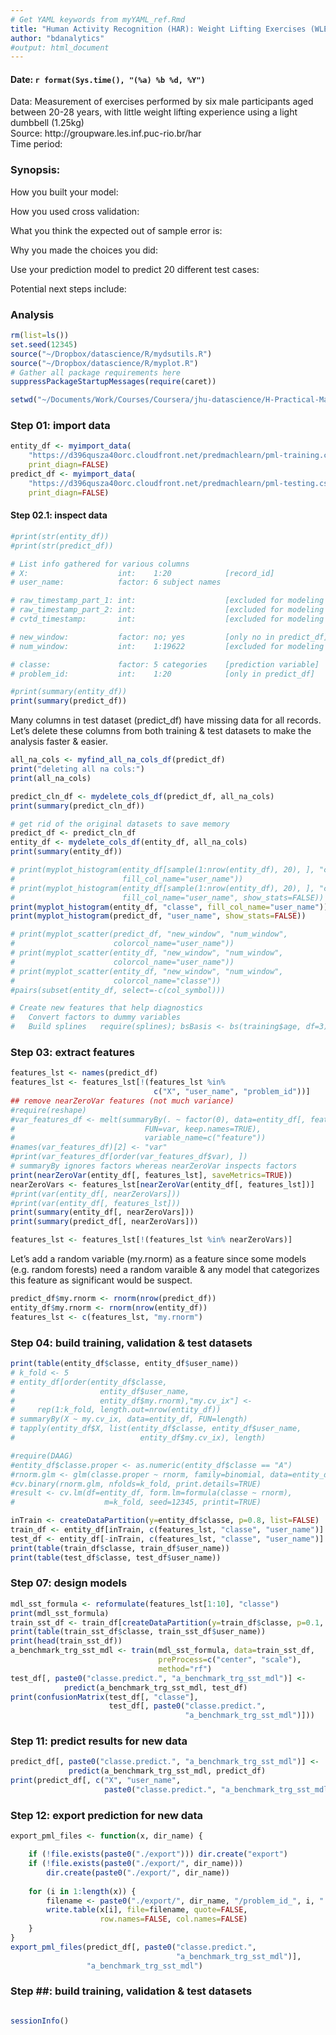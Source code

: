 ```yaml
---
# Get YAML keywords from myYAML_ref.Rmd
title: "Human Activity Recognition (HAR): Weight Lifting Exercises (WLE) Classification"
author: "bdanalytics"
#output: html_document
---
```

#### Date: `r format(Sys.time(), "(%a) %b %d, %Y")`

Data: Measurement of exercises performed by six male participants aged between 20-28 years, with little weight lifting experience using a light dumbbell (1.25kg)  
Source: http://groupware.les.inf.puc-rio.br/har  
Time period: 

### Synopsis:

How you built your model:

How you used cross validation:

What you think the expected out of sample error is:

Why you made the choices you did:

Use your prediction model to predict 20 different test cases:

Potential next steps include:

### Analysis 
```r
rm(list=ls())
set.seed(12345)
source("~/Dropbox/datascience/R/mydsutils.R")
source("~/Dropbox/datascience/R/myplot.R")
# Gather all package requirements here
suppressPackageStartupMessages(require(caret))
```

```r
setwd("~/Documents/Work/Courses/Coursera/jhu-datascience/H-Practical-Machine-Learning/Project/HAR-WLE")
```

### Step 01: import data
```r
entity_df <- myimport_data(
    "https://d396qusza40orc.cloudfront.net/predmachlearn/pml-training.csv", 
    print_diagn=FALSE)
predict_df <- myimport_data(
    "https://d396qusza40orc.cloudfront.net/predmachlearn/pml-testing.csv", 
    print_diagn=FALSE)
```

#### Step 02.1: inspect data
```r
#print(str(entity_df))
#print(str(predict_df))

# List info gathered for various columns
# X:                    int:    1:20            [record_id]
# user_name:            factor: 6 subject names

# raw_timestamp_part_1: int:                    [excluded for modeling ?]
# raw_timestamp_part_2: int:                    [excluded for modeling ?]
# cvtd_timestamp:       int:                    [excluded for modeling ?]

# new_window:           factor: no; yes         [only no in predict_df]
# num_window:           int:    1:19622         [excluded for modeling ?]

# classe:               factor: 5 categories    [prediction variable]
# problem_id:           int:    1:20            [only in predict_df]

#print(summary(entity_df))
print(summary(predict_df))
```
Many columns in test dataset (predict_df) have missing data for all records. Let's delete these columns from both training & test datasets to make the analysis faster & easier.

```r
all_na_cols <- myfind_all_na_cols_df(predict_df)
print("deleting all na cols:")
print(all_na_cols)

predict_cln_df <- mydelete_cols_df(predict_df, all_na_cols)
print(summary(predict_cln_df))

# get rid of the original datasets to save memory
predict_df <- predict_cln_df
entity_df <- mydelete_cols_df(entity_df, all_na_cols)
print(summary(entity_df))

# print(myplot_histogram(entity_df[sample(1:nrow(entity_df), 20), ], "classe", 
#                        fill_col_name="user_name"))
# print(myplot_histogram(entity_df[sample(1:nrow(entity_df), 20), ], "classe", 
#                        fill_col_name="user_name", show_stats=FALSE))
print(myplot_histogram(entity_df, "classe", fill_col_name="user_name"))
print(myplot_histogram(predict_df, "user_name", show_stats=FALSE))

# print(myplot_scatter(predict_df, "new_window", "num_window", 
#                      colorcol_name="user_name"))
# print(myplot_scatter(entity_df, "new_window", "num_window", 
#                      colorcol_name="user_name"))
# print(myplot_scatter(entity_df, "new_window", "num_window", 
#                      colorcol_name="classe"))
#pairs(subset(entity_df, select=-c(col_symbol)))

# Create new features that help diagnostics
#   Convert factors to dummy variables
#   Build splines   require(splines); bsBasis <- bs(training$age, df=3)
```

### Step 03: extract features
```r
features_lst <- names(predict_df)
features_lst <- features_lst[!(features_lst %in% 
                                c("X", "user_name", "problem_id"))]
## remove nearZeroVar features (not much variance)
#require(reshape)
#var_features_df <- melt(summaryBy(. ~ factor(0), data=entity_df[, features_lst], 
#                             FUN=var, keep.names=TRUE), 
#                             variable_name=c("feature"))
#names(var_features_df)[2] <- "var"
#print(var_features_df[order(var_features_df$var), ])
# summaryBy ignores factors whereas nearZeroVar inspects factors
print(nearZeroVar(entity_df[, features_lst], saveMetrics=TRUE))
nearZeroVars <- features_lst[nearZeroVar(entity_df[, features_lst])]
#print(var(entity_df[, nearZeroVars]))
#print(var(entity_df[, features_lst]))
print(summary(entity_df[, nearZeroVars]))
print(summary(predict_df[, nearZeroVars]))

features_lst <- features_lst[!(features_lst %in% nearZeroVars)]
```

Let's add a random variable (my.rnorm) as a feature since some models (e.g. random forests) need a random varaible & any model that categorizes this feature as significant would be suspect.  
```r
predict_df$my.rnorm <- rnorm(nrow(predict_df))
entity_df$my.rnorm <- rnorm(nrow(entity_df))
features_lst <- c(features_lst, "my.rnorm")
```

### Step 04: build training, validation & test datasets
```r
print(table(entity_df$classe, entity_df$user_name))
# k_fold <- 5
# entity_df[order(entity_df$classe, 
#                   entity_df$user_name, 
#                   entity_df$my.rnorm),"my.cv_ix"] <- 
#     rep(1:k_fold, length.out=nrow(entity_df))
# summaryBy(X ~ my.cv_ix, data=entity_df, FUN=length)
# tapply(entity_df$X, list(entity_df$classe, entity_df$user_name, 
#                            entity_df$my.cv_ix), length)

#require(DAAG)
#entity_df$classe.proper <- as.numeric(entity_df$classe == "A")
#rnorm.glm <- glm(classe.proper ~ rnorm, family=binomial, data=entity_df)
#cv.binary(rnorm.glm, nfolds=k_fold, print.details=TRUE)
#result <- cv.lm(df=entity_df, form.lm=formula(classe ~ rnorm), 
#                    m=k_fold, seed=12345, printit=TRUE)

inTrain <- createDataPartition(y=entity_df$classe, p=0.8, list=FALSE)
train_df <- entity_df[inTrain, c(features_lst, "classe", "user_name")]
test_df <- entity_df[-inTrain, c(features_lst, "classe", "user_name")]
print(table(train_df$classe, train_df$user_name))
print(table(test_df$classe, test_df$user_name))
```

### Step 07: design models
```r
mdl_sst_formula <- reformulate(features_lst[1:10], "classe")
print(mdl_sst_formula)
train_sst_df <- train_df[createDataPartition(y=train_df$classe, p=0.1, list=FALSE), ]
print(table(train_sst_df$classe, train_sst_df$user_name))
print(head(train_sst_df))
a_benchmark_trg_sst_mdl <- train(mdl_sst_formula, data=train_sst_df, 
                                 preProcess=c("center", "scale"), 
                                 method="rf")
test_df[, paste0("classe.predict.", "a_benchmark_trg_sst_mdl")] <-
            predict(a_benchmark_trg_sst_mdl, test_df)
print(confusionMatrix(test_df[, "classe"], 
                      test_df[, paste0("classe.predict.", 
                                       "a_benchmark_trg_sst_mdl")]))
```

### Step 11: predict results for new data
```r
predict_df[, paste0("classe.predict.", "a_benchmark_trg_sst_mdl")] <-
             predict(a_benchmark_trg_sst_mdl, predict_df)
print(predict_df[, c("X", "user_name", 
                     paste0("classe.predict.", "a_benchmark_trg_sst_mdl"))])
```

### Step 12: export prediction for new data
```r
export_pml_files <- function(x, dir_name) {

    if (!file.exists(paste0("./export"))) dir.create("export")
    if (!file.exists(paste0("./export/", dir_name))) 
        dir.create(paste0("./export/", dir_name))
    
    for (i in 1:length(x)) {
        filename <- paste0("./export/", dir_name, "/problem_id_", i, ".txt")
        write.table(x[i], file=filename, quote=FALSE, 
                    row.names=FALSE, col.names=FALSE)
    }
}
export_pml_files(predict_df[, paste0("classe.predict.", 
                                     "a_benchmark_trg_sst_mdl")], 
                 "a_benchmark_trg_sst_mdl")
```

### Step ##: build training, validation & test datasets
```r
```

```r
sessionInfo()
```